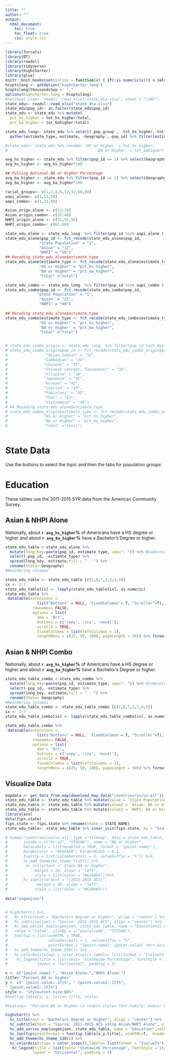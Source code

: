 ```yaml
---
title: ""
author: ""
output: 
  html_document:
    toc: true
    toc_float: true
    css: style.css
---
```


```r
library(forcats)
library(DT)
library(readxl)
library(tidyverse)
library(highcharter)
library(glue)
knitr::knit_hooks$set(inline = function(x) { if(!is.numeric(x)){ x }else{ prettyNum(round(x,2), big.mark=",", digits=6) } })
hcoptslang <- getOption("highcharter.lang")
hcoptslang$thousandsSep <- ","
options(highcharter.lang = hcoptslang)
#national_cvap<- readxl::read_xlsx("state_dta.xlsx", sheet = "CVAP")
state_edu<- readxl::read_xlsx("state_dta.xlsx")
state_edu$pop_id<- as.factor(state_edu$pop_id) 
state_edu <- state_edu %>% mutate(
  pct_hs_higher = tot_hs_higher/total,
  pct_ba_higher = tot_bahigher/total)

state_edu_long<- state_edu %>% select(-pop_group , -tot_hs_higher,-tot_bahigher )  %>%
  gather(estimate_type, estimate, -Geography ,-pop_id) %>% filter(estimate_type !="total")

#state_edu<- state_edu %>% rename( `HS or Higher` = tot_hs_higher,
#                                       `BA or Higher` = tot_bahigher)

avg_hs_higher <- state_edu %>% filter(pop_id == 1) %>% select(Geography, pct_hs_higher) %>%  summarize(mean = mean(pct_hs_higher)) %>% pull() %>% round(.,4)
avg_hs_higher <- avg_hs_higher*100

## Pulling National BA or Higher Percentage
avg_ba_higher <- state_edu %>% filter(pop_id == 1) %>% select(Geography, pct_ba_higher) %>%  summarize(mean = mean(pct_ba_higher)) %>% pull() %>% round(.,4)
avg_ba_higher <- avg_ba_higher*100

racial_groups<- c(1,2,4,6,12,32,50,60)
aapi_alone<- c(1,12,50)
aapi_combo<- c(1,31,60)

Asian_orign_alone <- c(13:29)
Asian_origin_combo<- c(32:48)
NHPI_origin_alone <- c(51,55,56)
NHPI_origin_combo<- c(61:66)

state_edu_alone <- state_edu_long  %>% filter(pop_id %in% aapi_alone )
state_edu_alone$pop_id <- fct_recode(state_edu_alone$pop_id,
               "State Population" = "1",
               "Asian" = "12",
               "NHPI" = "50")
## Recoding state_edu_alone$estimate_type
state_edu_alone$estimate_type <- fct_recode(state_edu_alone$estimate_type,
               "HS or Higher" = "pct_hs_higher",
               "BA or Higher" = "pct_ba_higher",
               "Total" ="total")

state_edu_combo <- state_edu_long  %>% filter(pop_id %in% aapi_combo )
state_edu_combo$pop_id <- fct_recode(state_edu_combo$pop_id,
              "State Population" = "1",
               "Asian" = "31",
               "NHPI" = "60")
               
## Recoding state_edu_alone$estimate_type
state_edu_combo$estimate_type <- fct_recode(state_edu_combo$estimate_type,
               "HS or Higher" = "pct_hs_higher",
               "BA or Higher" = "pct_ba_higher",
               "Total" ="total")


# state_edu_combo_origin <- state_edu_long  %>% filter(pop_id %in% Asian_origin_combo )
# state_edu_combo_origin$pop_id <- fct_recode(state_edu_combo_origin$pop_id,
#                 "Asian Indian" = "32",
#                "Cambodian" = "34",
#                "Chinese" = "35",
#                "Chinese (except, Taiwanese)" = "36",
#                "Filipino" = "38",
#                "Japanese" = "41",
#                "Korean" = "42",
#                "Laotian" = "43",
#                "Pakistani" = "45",
#                "Thai" = "47",
#                "Vietnamese" = "48")
# ## Recoding state_edu_alone$estimate_type
# state_edu_combo_origin$estimate_type <- fct_recode(state_edu_combo_origin$estimate_type,
#                "HS or Higher" = "pct_hs_higher",
#                "BA or Higher" = "pct_ba_higher",
#                "Total" ="total")



```

<div class="jumbotron">
  <h1>State Data</h1>
  <p>Use the buttons to select the topic and then the tabs for population groups</p>
</div>

# Education {.tabset .tabset-fade .tabset-pills}
These tables use the 2011-2015 5YR data from the American Community Survey.

## Asian & NHPI Alone

Nationally, about **`r avg_hs_higher`%** of Americans have a HS degree or higher and about **`r avg_ba_higher`%** have a Bachelor's Degree or higher.
```r

state_edu_table <-state_edu_alone %>%
  mutate(long_key=paste(pop_id, estimate_type, sep=": ")) %>% #Combining Pop_ID and Estimate type
  select(-pop_id, -estimate_type) %>% 
  spread(long_key, estimate,fill = " - ") %>% 
  rename(State= Geography)
#Reordering columns

state_edu_table <- state_edu_table [c(1,6,7,2,3,4,5)]
ix <- 2:7 
state_edu_table[ix] <- lapply(state_edu_table[ix], as.numeric) 
state_edu_table %>%
 datatable(extensions = 
              list("Buttons" = NULL, 'FixedColumns'= T, "Scroller"=T),
            rownames= FALSE, 
            options = list(
              dom = 'Brt',
              buttons = c('copy', 'csv', 'excel'),
              scrollX = TRUE,
              fixedColumns = list(leftColumns = 1),
              lengthMenu = c(25, 50, 100), pageLength = 50)) %>% formatPercentage(columns=c(2,3,4,5,6,7),2)

```

## Asian & NHPI Combo
Nationally, about **`r avg_hs_higher`%** of Americans have a HS degree or higher and about **`r avg_ba_higher`%** have a Bachelor's Degree or higher.

```r

state_edu_table_combo <-state_edu_combo %>%
  mutate(long_key=paste(pop_id, estimate_type, sep=": ")) %>% #Combining Pop_ID and Estimate type
  select(-pop_id, -estimate_type) %>% 
  spread(long_key, estimate,fill = " - ") %>% 
  rename(State= Geography) 
#Reordering columns
state_edu_table_combo <- state_edu_table_combo [c(1,6,7,2,3,4,5)]
ix <- 2:7 
state_edu_table_combo[ix] <- lapply(state_edu_table_combo[ix], as.numeric) 

state_edu_table_combo %>%
 datatable(extensions = 
              list("Buttons" = NULL, 'FixedColumns'= T, "Scroller"=T),
            rownames= FALSE, 
            options = list(
              dom = 'Brt',
              buttons = c('copy', 'csv', 'excel'),
              scrollX = TRUE,
              fixedColumns = list(leftColumns = 1),
              lengthMenu = c(25, 50, 100), pageLength = 50)) %>% formatPercentage(columns=c(2,3,4,5,6,7),2)

```





## Visualize Data
```r

mapdata <- get_data_from_map(download_map_data("countries/us/us-all"))
state_edu_table <- state_edu_table %>% mutate(value = `State Population: BA or Higher`*100, na.omit=T)
state_edu_table <- state_edu_table %>% mutate(value2 = `Asian: BA or Higher`*100, na.omit=T)
state_edu_table <- state_edu_table %>% mutate(value3 = `NHPI: BA or Higher`*100, na.omit=T)
library(acs)
data(fips.state)
fips.state <- fips.state %>% rename(State = STATE_NAME)
state_edu_table<- state_edu_table %>% inner_join(fips.state, by = "State")

# hcmap("countries/us/us-all",type ="tilemap", data = state_edu_table, value = "value",
#       joinBy = c("hc-a2", "STUSAB"), name = "BA or Higher",
#       dataLabels = list(enabled = TRUE, format = '{point.name}'),
#       borderColor = "#FAFAFA", borderWidth = 0.1,
#       tooltip = list(valueDecimals = 2, valueSuffix = "%")) %>%
#       hc_add_theme(hc_theme_flat()) %>%
#        hc_title(text =" State BA or Higher",
#            margin = 20, align = "left",
#            style = list(color = "#E26069"))%>%
#       hc_subtitle(text = "(2011-2015 ACS)",
#             margin = 20, align = "left",
#            style = list(color = "#E26069"))
   
data("usgeojson")


# highchart() %>%
#   hc_title(text = "Bachelors Degree or Higher", align = "center") %>%
#   hc_subtitle(text = "Source: 2011-2015 ACS", align = "center") %>%
#   hc_add_series_map(usgeojson, state_edu_table, name = "Educational Attainment",
#   value = "value", joinBy = c("postalcode", "STUSAB"),
#   tooltip = list(useHTML = TRUE,
#                  valueDecimals = 1, valueSuffix = "%",
#                  pointFormat = "{point.name}: {point.value} <br> Asian Alone {point.value2:.1f}% <br> NHPI Alone {point.value3:.1f}%",table = T)) %>%
#   hc_add_theme(hc_theme_538()) %>%
#   hc_colorAxis(stops = color_stops(),labels= list(format = "{value}%"),showInLegend=T) %>%
#    hc_legend(title = list(text= "Statewide Percentage", fontStyle ='italic'),align = "center",verticalAlign = "bottom",
#             layout = "horizontal", padding = 5) 

x <- c("{point.name}:", "Asian Alone:","NHPI Alone:")
title<-"Percent BA or Higher"
y <- c(" {point.value:.1f}%", " {point.value2:.1f}%",
" {point.value3:.1f}%")
style <- "style=font-size:80%"
#tooltip_table(x, y, title= title, style)

#testing<- "Percent BA or Higher \n <table style='font-family:'Avenir Next'; font-size:2vmin'>\n  <tr>\n  <th>{point.name}:</th>\n    <td> {point.value:.1f}%</td>\n  </tr>\n  <tr>\n    <th>Asian Alone:</th>\n    <td> #{point.value2:.1f}%</td>\n  </tr>\n  <tr>\n    <th>NHPI Alone:</th>\n    <td> {point.value3:.1f}%</td>\n  </tr>\n</table>"

highchart() %>%
  hc_title(text = "Bachelors Degree or Higher", align = "center") %>%
  hc_subtitle(text = "Source: 2011-2015 ACS using Asian/NHPI Alone", align = "center") %>%
  hc_add_series_map(usgeojson, state_edu_table, name = "Education",value = "value", joinBy = c("postalcode", "STUSAB")) %>%
  hc_tooltip(pointFormat = tooltip_table(x,y,title), useHTML=T,  headerFormat= "")%>%
  hc_add_theme(hc_theme_538()) %>%
  hc_colorAxis(stops = color_stops(),labels= list(format = "{value}%"),showInLegend=T) %>%
   hc_legend(title = list(text= "Statewide Percentage", fontStyle ='italic'),align = "center",verticalAlign = "bottom",
            layout = "horizontal", padding = 5) 




```

